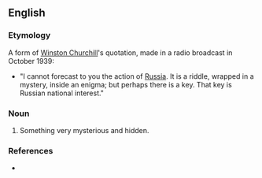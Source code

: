 ==English==

===Etymology===
A form of [[w:Winston Churchill|Winston Churchill]]'s quotation, made in a radio broadcast in October 1939:
* "I cannot forecast to you the action of [[w:Soviet Union|Russia]]. It is a riddle, wrapped in a mystery, inside an enigma; but perhaps there is a key. That key is Russian national interest."

===Noun===
{{head|en|noun|head=[[a]] [[riddle]] [[wrap]]ped [[up]] [[in]] [[an]] [[enigma]]}}

# {{lb|en|idiomatic}} Something very mysterious and hidden.

===References===
* {{cite-web|title=The meaning and origin of the expression: A riddle wrapped up in an enigma|url=http://www.phrases.org.uk/meanings/31000.html |publisher=phrases.org.uk |date=17 March 2009|accessdate=13 March 2017}}